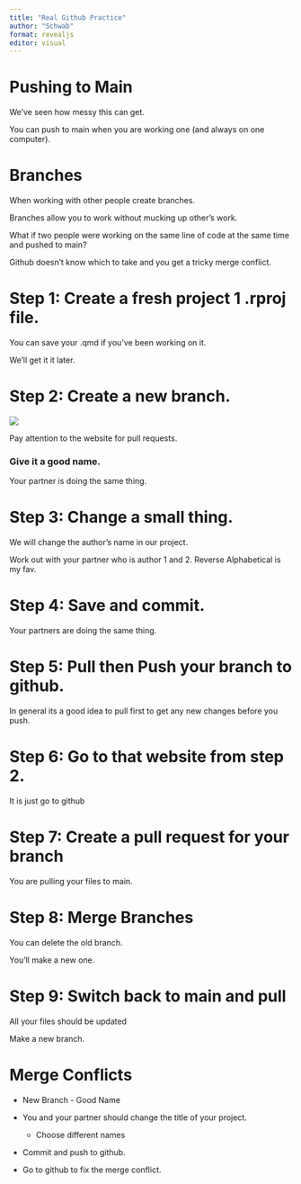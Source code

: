 ```yaml
---
title: "Real Github Practice"
author: "Schwab"
format: revealjs
editor: visual
---
```


# Pushing to Main

We've seen how messy this can get.

You can push to main when you are working one (and always on one computer).

# Branches

When working with other people create branches.

Branches allow you to work without mucking up other's work.

What if two people were working on the same line of code at the same time and pushed to main?

Github doesn't know which to take and you get a tricky merge conflict.

# Step 1: Create a fresh project 1 .rproj file.

You can save your .qmd if you've been working on it.

We'll get it it later.

# Step 2: Create a new branch.

![](images/new_branch.png)

Pay attention to the website for pull requests.

### Give it a good name.

Your partner is doing the same thing.

# Step 3: Change a small thing.

We will change the author's name in our project.

Work out with your partner who is author 1 and 2. Reverse Alphabetical is my fav.

# Step 4: Save and commit.

Your partners are doing the same thing.

# Step 5: Pull then Push your branch to github.

In general its a good idea to pull first to get any new changes before you push.

# Step 6: Go to that website from step 2.

It is just go to github

# Step 7: Create a pull request for your branch

You are pulling your files to main.

# Step 8: Merge Branches

You can delete the old branch.

You'll make a new one.

# Step 9: Switch back to main and pull

All your files should be updated

Make a new branch.

# Merge Conflicts

-   New Branch - Good Name

-   You and your partner should change the title of your project.

    -   Choose different names

-   Commit and push to github.

-   Go to github to fix the merge conflict.

